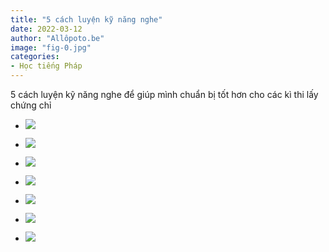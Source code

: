 ```yaml
---
title: "5 cách luyện kỹ năng nghe"
date: 2022-03-12
author: "Allôpoto.be"
image: "fig-0.jpg"
categories:
- Học tiếng Pháp 
---
```


5 cách luyện kỹ năng nghe để giúp mình chuẩn bị tốt hơn cho các kì thi lấy chứng chỉ

-   ![](fig-1.jpg)

-   ![](fig-2.jpg)

-   ![](fig-3.jpg)

-   ![](fig-4.jpg)

-   ![](fig-5.jpg)

-   ![](fig-6.jpg)

-   ![](fig-7.jpg)
